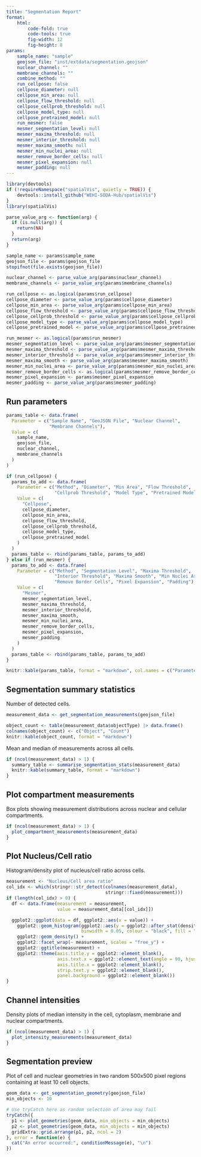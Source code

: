 ```yaml
---
title: "Segmentation Report"
format:
    html:
        code-fold: true
        code-tools: true
        fig-width: 12
        fig-height: 8
params:
    sample_name: "sample"
    geojson_file: "inst/extdata/segmentation.geojson"
    nuclear_channel: ""
    membrane_channels: ""
    combine_method: ""
    run_cellpose: false
    cellpose_diameter: null
    cellpose_min_area: null
    cellpose_flow_threshold: null 
    cellpose_cellprob_threshold: null
    cellpose_model_type: null
    cellpose_pretrained_model: null
    run_mesmer: false
    mesmer_segmentation_level: null
    mesmer_maxima_threshold: null
    mesmer_interior_threshold: null
    mesmer_maxima_smooth: null
    mesmer_min_nuclei_area: null
    mesmer_remove_border_cells: null
    mesmer_pixel_expansion: null
    mesmer_padding: null
---
```


```r
library(devtools)
if (!requireNamespace("spatialVis", quietly = TRUE)) {
    devtools::install_github("WEHI-SODA-Hub/spatialVis")
}
library(spatialVis)
```

```r
parse_value_arg <- function(arg) {
  if (is.null(arg)) {
    return(NA)
  }
  return(arg)
}

sample_name <- params$sample_name
geojson_file <- params$geojson_file
stopifnot(file.exists(geojson_file))

nuclear_channel <- parse_value_arg(params$nuclear_channel)
membrane_channels <- parse_value_arg(params$membrane_channels)

run_cellpose <- as.logical(params$run_cellpose)
cellpose_diameter <- parse_value_arg(params$cellpose_diameter)
cellpose_min_area <- parse_value_arg(params$cellpose_min_area)
cellpose_flow_threshold <- parse_value_arg(params$cellpose_flow_threshold )
cellpose_cellprob_threshold <- parse_value_arg(params$cellpose_cellprob_threshold)
cellpose_model_type <- parse_value_arg(params$cellpose_model_type)
cellpose_pretrained_model <- parse_value_arg(params$cellpose_pretrained_model)

run_mesmer <- as.logical(params$run_mesmer)
mesmer_segmentation_level <- parse_value_arg(params$mesmer_segmentation_level)
mesmer_maxima_threshold <- parse_value_arg(params$mesmer_maxima_threshold)
mesmer_interior_threshold <- parse_value_arg(params$mesmer_interior_threshold)
mesmer_maxima_smooth <- parse_value_arg(params$mesmer_maxima_smooth)
mesmer_min_nuclei_area <- parse_value_arg(params$mesmer_min_nuclei_area)
mesmer_remove_border_cells <- as.logical(params$mesmer_remove_border_cells)
mesmer_pixel_expansion <- params$mesmer_pixel_expansion
mesmer_padding <- parse_value_arg(params$mesmer_padding)
```

## Run parameters

```r
params_table <- data.frame(
  Parameter = c("Sample Name", "GeoJSON File", "Nuclear Channel",
                "Membrane Channels"),
  Value = c(
    sample_name,
    geojson_file,
    nuclear_channel,
    membrane_channels
  )
)

if (run_cellpose) {
  params_to_add <- data.frame(
    Parameter = c("Method", "Diameter", "Min Area", "Flow Threshold",
                  "Cellprob Threshold", "Model Type", "Pretrained Model"),
    Value = c(
      "Cellpose",
      cellpose_diameter,
      cellpose_min_area,
      cellpose_flow_threshold, 
      cellpose_cellprob_threshold,
      cellpose_model_type,
      cellpose_pretrained_model
    )
  )
  params_table <- rbind(params_table, params_to_add)
} else if (run_mesmer) {
  params_to_add <- data.frame(
    Parameter = c("Method", "Segmentation Level", "Maxima Threshold",
                  "Interior Threshold", "Maxima Smooth", "Min Nuclei Area",
                  "Remove Border Cells", "Pixel Expansion", "Padding"),
    Value = c(
      "Mesmer",
      mesmer_segmentation_level,
      mesmer_maxima_threshold,
      mesmer_interior_threshold,
      mesmer_maxima_smooth,
      mesmer_min_nuclei_area,
      mesmer_remove_border_cells,
      mesmer_pixel_expansion,
      mesmer_padding
    )
  )
  params_table <- rbind(params_table, params_to_add)
}

knitr::kable(params_table, format = "markdown", col.names = c("Parameter", "Value"))
```

## Segmentation summary statistics

Number of detected cells.

```r
measurement_data <- get_segmentation_measurements(geojson_file)

object_count <- table(measurement_data$objectType) |> data.frame()
colnames(object_count) <- c("Object", "Count")
knitr::kable(object_count, format = "markdown")
```

Mean and median of measurements across all cells.

```r
if (ncol(measurement_data) > 1) {
  summary_table <- summarise_segmentation_stats(measurement_data)
  knitr::kable(summary_table, format = "markdown")
}
```

## Plot compartment measurements

Box plots showing measurement distributions across nuclear and cellular
compartments.

```r
if (ncol(measurement_data) > 1) {
  plot_compartment_measurements(measurement_data)
}
```

## Plot Nucleus/Cell ratio

Histogram/density plot of nucleus/cell ratio across cells.

```r
measurement <- "Nucleus/Cell area ratio"
col_idx <- which(stringr::str_detect(colnames(measurement_data),
                                     stringr::fixed(measurement)))
if (length(col_idx) > 0) {
  df <- data.frame(measurement = measurement,
                   value = measurement_data[[col_idx]])

  ggplot2::ggplot(data = df, ggplot2::aes(x = value)) +
    ggplot2::geom_histogram(ggplot2::aes(y = ggplot2::after_stat(density)),
                            binwidth = 0.05, colour = "black", fill = "white") +
    ggplot2::geom_density() +
    ggplot2::facet_wrap(~ measurement, scales = "free_y") +
    ggplot2::ggtitle(measurement) +
    ggplot2::theme(axis.title.y = ggplot2::element_blank(),
                   axis.text.x = ggplot2::element_text(angle = 90, hjust = 1),
                   axis.title.x = ggplot2::element_blank(),
                   strip.text.y = ggplot2::element_blank(),
                   panel.background = ggplot2::element_blank())
}
```

## Channel intensities

Density plots of median intensity in the cell, cytoplasm, membrane and nuclear
compartments.

```r
if (ncol(measurement_data) > 1) {
  plot_intensity_measurements(measurement_data)
}
```

## Segmentation preview

Plot of cell and nuclear geometries in two random 500x500 pixel regions
containing at least 10 cell objects.

```r
geom_data <- get_segmentation_geometry(geojson_file)
min_objects <- 10

# Use tryCatch here as random selection of area may fail
tryCatch({
  p1 <- plot_geometries(geom_data, min_objects = min_objects)
  p2 <- plot_geometries(geom_data, min_objects = min_objects)
  gridExtra::grid.arrange(p1, p2, ncol = 2)
}, error = function(e) {
  cat("An error occurred:", conditionMessage(e), "\n")
})
```
